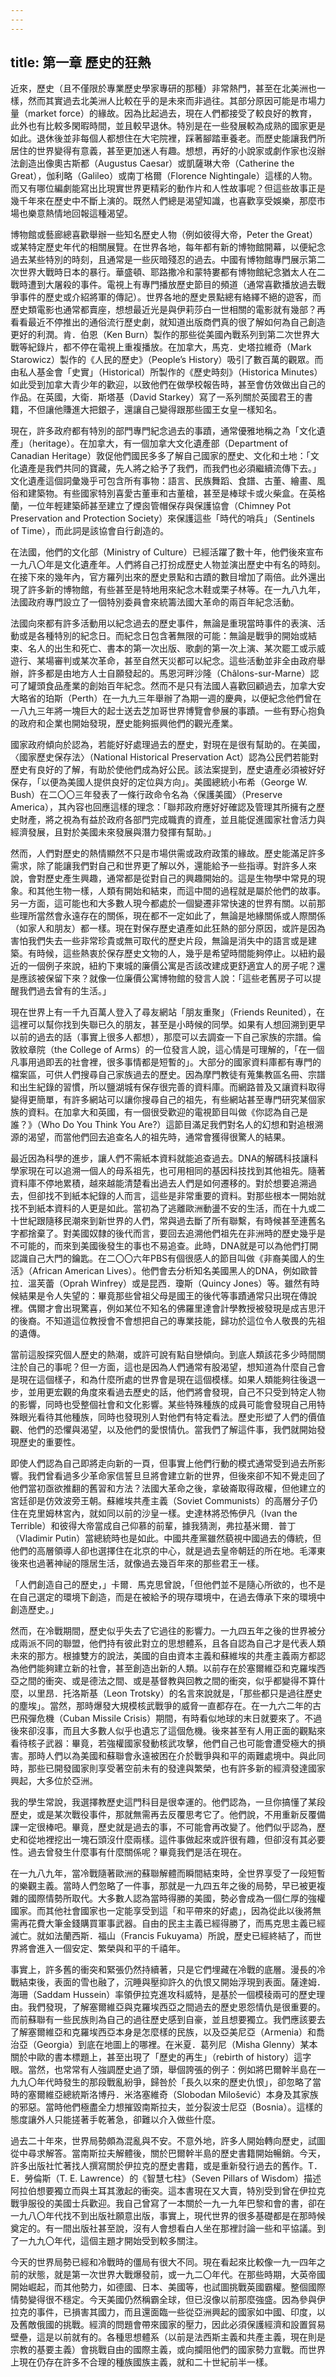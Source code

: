 ```yaml
---
---
---
```

title: 第一章 歷史的狂熱
---




近來，歷史（且不僅限於專業歷史學家專研的那種）非常熱門，甚至在北美洲也一樣，然而其實過去北美洲人比較在乎的是未來而非過往。其部分原因可能是市場力量（market force）的緣故。因為比起過去，現在人們都接受了較良好的教育，此外也有比較多閑暇時間，並且較早退休。特別是在一些發展較為成熟的國家更是如此。退休後並非每個人都想住在大宅院裡，踩著腳踏車養老。而歷史能讓我們所居住的世界變得有意義，甚至更加迷人有趣。想想，再好的小說家或劇作家也沒辦法創造出像奧古斯都（Augustus Caesar）或凱薩琳大帝（Catherine the Great），伽利略（Galileo）或南丁格爾（Florence Nightingale）這樣的人物。而又有哪位編劇能寫出比現實世界更精彩的動作片和人性故事呢？但這些故事正是幾千年來在歷史中不斷上演的。既然人們總是渴望知識，也喜歡享受娛樂，那麼市場也樂意熱情地回報這種渴望。

博物館或藝廊總喜歡舉辦一些知名歷史人物（例如彼得大帝，Peter the Great）或某特定歷史年代的相關展覽。在世界各地，每年都有新的博物館開幕，以便紀念過去某些特別的時刻，且通常是一些灰暗殘忍的過去。中國有博物館專門展示第二次世界大戰時日本的暴行。華盛頓、耶路撒冷和蒙特婁都有博物館紀念猶太人在二戰時遭到大屠殺的事件。電視上有專門播放歷史節目的頻道（通常喜歡播放過去戰爭事件的歷史或介紹將軍的傳記）。世界各地的歷史景點總有絡繹不絕的遊客，而歷史類電影也通常都賣座，想想最近光是與伊莉莎白一世相關的電影就有幾部？再看看最近不停推出的通俗流行歷史劇，就知道出版商們真的很了解如何為自己創造更好的利潤。肯．伯恩（Ken Burn）製作的那些從美國內戰系列到第二次世界大戰等紀錄片，都不停在電視上重複播放。在加拿大，馬克．史塔拉維奇（Mark Starowicz）製作的《人民的歷史》（People’s History）吸引了數百萬的觀眾。而由私人基金會「史實」（Historical）所製作的《歷史時刻》（Historica Minutes）如此受到加拿大青少年的歡迎，以致他們在做學校報告時，甚至會仿效做出自己的作品。在英國，大衛．斯塔基（David Starkey）寫了一系列關於英國君王的書籍，不但讓他賺進大把銀子，還讓自己變得跟那些國王女皇一樣知名。

現在，許多政府都有特別的部門專門紀念過去的事蹟，通常優雅地稱之為「文化遺產」（heritage）。在加拿大，有一個加拿大文化遺產部（Department of Canadian Heritage）敦促他們國民多多了解自己國家的歷史、文化和土地：「文化遺產是我們共同的寶藏，先人將之給予了我們，而我們也必須繼續流傳下去。」文化遺產這個詞彙幾乎可包含所有事物：語言、民族舞蹈、食譜、古董、繪畫、風俗和建築物。有些國家特別喜愛古董車和古董槍，甚至是棒球卡或火柴盒。在英格蘭，一位年輕建築師甚至建立了煙囪管帽保存與保護協會（Chimney Pot Preservation and Protection Society）來保護這些「時代的哨兵」（Sentinels of Time），而此詞是該協會自行創造的。

在法國，他們的文化部（Ministry of Culture）已經活躍了數十年，他們後來宣布一九八〇年是文化遺產年。人們將自己打扮成歷史人物並演出歷史中有名的時刻。在接下來的幾年內，官方羅列出來的歷史景點和古蹟的數目增加了兩倍。此外還出現了許多新的博物館，有些甚至是特地用來紀念木鞋或栗子林等。在一九八九年，法國政府專門設立了一個特別委員會來統籌法國大革命的兩百年紀念活動。

法國向來都有許多活動用以紀念過去的歷史事件，無論是重現當時事件的表演、活動或是各種特別的紀念日。而紀念日包含著無限的可能：無論是戰爭的開始或結束、名人的出生和死亡、書本的第一次出版、歌劇的第一次上演、某次罷工或示威遊行、某場審判或某次革命，甚至自然天災都可以紀念。這些活動並非全由政府舉辦，許多都是由地方人士自願發起的。馬恩河畔沙隆（Châlons-sur-Marne）認可了罐頭食品產業的創始百年紀念。然而不是只有法國人喜歡回顧過去，加拿大安大略省的珀斯（Perth）在一九九三年舉辦了為期一週的慶典，以便紀念他們曾在一八九三年將一塊巨大的起士送去芝加哥世界博覽會參展的事蹟。一些有野心抱負的政府和企業也開始發現，歷史能夠振興他們的觀光產業。

國家政府傾向於認為，若能好好處理過去的歷史，對現在是很有幫助的。在美國，〈國家歷史保存法〉（National Historical Preservation Act）認為公民們若能對歷史有良好的了解，有助於使他們成為好公民。該法案提到，歷史遺產必須被好好保存，「以便為美國人提供良好的定位與方向」。美國總統小布希（George W. Bush）在二〇〇三年發表了一條行政命令名為〈保護美國〉（Preserve America），其內容也回應這樣的理念：「聯邦政府應好好確認及管理其所擁有之歷史財產，將之視為有益於政府各部門完成職責的資產，並且能促進國家社會活力與經濟發展，且對於美國未來發展與潛力發揮有幫助。」

然而，人們對歷史的熱情顯然不只是市場供需或政府政策的緣故。歷史能滿足許多需求，除了能讓我們對自己和世界更了解以外，還能給予一些指導。對許多人來說，會對歷史產生興趣，通常都是從對自己的興趣開始的。這是生物學中常見的現象。和其他生物一樣，人類有開始和結束，而這中間的過程就是屬於他們的故事。另一方面，這可能也和大多數人現今都處於一個變遷非常快速的世界有關。以前那些理所當然會永遠存在的關係，現在都不一定如此了，無論是地緣關係或人際關係（如家人和朋友）都一樣。現在對保存歷史遺產如此狂熱的部分原因，或許是因為害怕我們失去一些非常珍貴或無可取代的歷史片段，無論是消失中的語言或是建築。有時候，這些熱衷於保存歷史文物的人，幾乎是希望時間能夠停止。以紐約最近的一個例子來說，紐約下東城的廉價公寓是否該改建成更舒適宜人的房子呢？還是應該被保留下來？就像一位廉價公寓博物館的發言人說：「這些老舊房子可以提醒我們過去曾有的生活。」

現在世界上有一千九百萬人登入了尋友網站「朋友重聚」（Friends Reunited），在這裡可以幫你找到失聯已久的朋友，甚至是小時候的同學。如果有人想回溯到更早以前的過去的話（事實上很多人都想），那麼可以去調查一下自己家族的宗譜。倫敦紋章院（the College of Arms）的一位發言人說，這心情是可理解的，「在一個凡事用過即丟的社會裡，很多事情都是短暫的」。大部分的國家資料庫都有專門的檔案區，可供人們搜尋自己家族過去的歷史。因為摩門教徒有蒐集教區名冊、宗譜和出生紀錄的習慣，所以鹽湖城有保存很完善的資料庫。而網路普及又讓資料取得變得更簡單，有許多網站可以讓你搜尋自己的祖先，有些網站甚至專門研究某個家族的資料。在加拿大和英國，有一個很受歡迎的電視節目叫做《你認為自己是誰？》（Who Do You Think You Are?）這節目滿足我們對名人的幻想和對追根溯源的渴望，而當他們回去追查名人的祖先時，通常會獲得很驚人的結果。

最近因為科學的進步，讓人們不需紙本資料就能追查過去。DNA的解碼科技讓科學家現在可以追溯一個人的母系祖先，也可用相同的基因科技找到其他祖先。隨著資料庫不停地累積，越來越能清楚看出過去人們是如何遷移的。對於想要追溯過去，但卻找不到紙本紀錄的人而言，這些是非常重要的資料。對那些根本一開始就找不到紙本資料的人更是如此。當初為了逃離歐洲動盪不安的生活，而在十九或二十世紀跟隨移民潮來到新世界的人們，常與過去斷了所有聯繫，有時候甚至連舊名字都捨棄了。對美國奴隸的後代而言，要回去追溯他們祖先在非洲時的歷史幾乎是不可能的，而來到美國後發生的事也不易追查。此時，DNA就是可以為他們打開認識自己大門的鑰匙。在二〇〇六年PBS有個很感人的節目叫做《非裔美國人的生活》（African American Lives）。他們會去分析知名美國黑人的DNA，例如歐普拉．溫芙蕾（Oprah Winfrey）或是昆西．瓊斯（Quincy Jones）等。雖然有時候結果是令人失望的：畢竟那些曾祖父母是國王的後代等事蹟通常只出現在傳說裡。偶爾才會出現驚喜，例如某位不知名的佛羅里達會計學教授被發現是成吉思汗的後裔。不知道這位教授會不會想把自己的專業技能，歸功於這位令人敬畏的先祖的遺傳。

當前這股探究個人歷史的熱潮，或許可說有點自戀傾向。到底人類該花多少時間關注於自己的事呢？但一方面，這也是因為人們通常有股渴望，想知道為什麼自己會是現在這個樣子，和為什麼所處的世界會是現在這個模樣。如果人類能夠往後退一步，並用更宏觀的角度來看過去歷史的話，他們將會發現，自己不只受到特定人物的影響，同時也受整個社會和文化影響。某些特殊種族的成員可能會發現自己用特殊眼光看待其他種族，同時也發現別人對他們有特定看法。歷史形塑了人們的價值觀、他們的恐懼與渴望，以及他們的愛恨情仇。當我們了解這件事，我們就開始發現歷史的重要性。

即使人們認為自己即將走向新的一頁，但事實上他們行動的模式通常受到過去所影響。我們曾看過多少革命家信誓旦旦將會建立新的世界，但後來卻不知不覺走回了他們當初亟欲推翻的舊習和方法？法國大革命之後，拿破崙取得政權，但他建立的宮廷卻是仿效波旁王朝。蘇維埃共產主義（Soviet Communists）的高層分子仍住在克里姆林宮內，就如同以前的沙皇一樣。史達林將恐怖伊凡（Ivan the Terrible）和彼得大帝當成自己仰慕的前輩，據我猜測，弗拉基米爾．普丁（Vladimir Putin）當總統時也是如此。中國共產黨雖然藐視中國過去的傳統，但他們的高層領導人卻也選擇住在北京的中心，就是過去皇帝朝廷的所在地。毛澤東後來也過著神祕的隱居生活，就像過去幾百年來的那些君王一樣。

「人們創造自己的歷史，」卡爾．馬克思曾說，「但他們並不是隨心所欲的，也不是在自己選定的環境下創造，而是在被給予的現存環境中，在過去傳承下來的環境中創造歷史。」

然而，在冷戰期間，歷史似乎失去了它過往的影響力。一九四五年之後的世界被分成兩派不同的聯盟，他們持有彼此對立的思想體系，且各自認為自己才是代表人類未來的那方。根據雙方的說法，美國的自由資本主義和蘇維埃的共產主義兩方都認為他們能夠建立新的社會，甚至創造出新的人類。以前存在於塞爾維亞和克羅埃西亞之間的衝突、或是德法之間、或是基督教與回教之間的衝突，似乎都變得不算什麼，以里昂．托洛斯基（Leon Trotsky）的名言來說就是，「那些都只是過往歷史的塵埃」。當然，那時爆發大規模核武戰爭的威脅一直都存在。在一九六二年的古巴飛彈危機（Cuban Missile Crisis）期間，有時看似地球的末日就要來了。不過後來卻沒事，而且大多數人似乎也遺忘了這個危機。後來甚至有人用正面的觀點來看待核子武器：畢竟，若強權國家發動核武攻擊，他們自己也可能會遭受極大的損害。那時人們以為美國和蘇聯會永遠被困在介於戰爭與和平的兩難處境中。與此同時，那些已開發國家則享受著空前未有的發達與繁榮，也有許多新的經濟發達國家興起，大多位於亞洲。

我的學生常說，我選擇教歷史這門科目是很幸運的。他們認為，一旦你搞懂了某段歷史，或是某次戰役事件，那就無需再去反覆思考它了。他們說，不用重新反覆備課一定很棒吧。畢竟，歷史就是過去的事，不可能會再改變了。他們似乎認為，歷史和從地裡挖出一塊石頭沒什麼兩樣。這件事做起來或許很有趣，但卻沒有其必要性。過去曾發生什麼事有什麼關係呢？畢竟我們是活在現在。

在一九八九年，當冷戰隨著歐洲的蘇聯解體而瞬間結束時，全世界享受了一段短暫的樂觀主義。當時人們忽略了一件事，那就是一九四五年之後的局勢，早已被更複雜的國際情勢所取代。大多數人認為當時得勝的美國，勢必會成為一個仁厚的強權國家。而其他社會國家也一定能享受到這「和平帶來的好處」，因為從此以後將無需再花費大筆金錢購買軍事武器。自由的民主主義已經得勝了，而馬克思主義已經滅亡。就如法蘭西斯．福山（Francis Fukuyama）所說，歷史已經終結了，而世界將會進入一個安定、繁榮與和平的千禧年。

事實上，許多舊的衝突和緊張仍然持續著，只是它們埋藏在冷戰的底層。漫長的冷戰結束後，表面的雪也融了，沉睡與壓抑許久的仇恨又開始浮現到表面。薩達姆．海珊（Saddam Hussein）率領伊拉克進攻科威特，是基於一個模稜兩可的歷史理由。我們發現，了解塞爾維亞與克羅埃西亞之間過去的歷史恩怨情仇是很重要的。而前蘇聯有一些民族則為自己的過往歷史感到自豪，並且想要獨立。我們應該要去了解塞爾維亞和克羅埃西亞本身是怎麼樣的民族，以及亞美尼亞（Armenia）和喬治亞（Georgia）到底在地圖上的哪裡。在米夏．葛列尼（Misha Glenny）某本關於中歐的書本標題上，甚至出現了「歷史的再生」（rebirth of history）這字眼。當然，也常常有人強調歷史過了頭，舉個誇張的例子：例如將巴爾幹半島在一九九〇年代時發生的那段戰亂紛爭，歸咎於「長久以來的歷史仇恨」，卻忽略了當時的塞爾維亞總統斯洛博丹．米洛塞維奇（Slobodan Milošević）本身及其家族的邪惡。當時他們極盡全力想摧毀南斯拉夫，並分裂波士尼亞（Bosnia）。這樣的態度讓外人只能搓著手乾著急，卻難以介入做些什麼。

過去二十年來，世界局勢頗為混亂與不安。不意外地，許多人開始轉向歷史，試圖從中尋求解答。當南斯拉夫解體後，關於巴爾幹半島的歷史書籍開始暢銷。今天，許多出版社忙著找人撰寫關於伊拉克的歷史書籍，或是重新發行過去的舊作。T．E．勞倫斯（T. E. Lawrence）的《智慧七柱》（Seven Pillars of Wisdom）描述阿拉伯想要獨立而與土耳其激起的衝突。這本書現在又大賣，特別受到曾在伊拉克戰爭服役的美國士兵歡迎。我自己曾寫了一本關於一九一九年巴黎和會的書，卻在一九八〇年代找不到出版社願意出版，事實上，現代世界的很多基礎都是在那時候奠定的。有一間出版社甚至說，沒有人會想看白人坐在那裡討論一些和平協議。到了一九九〇年代，這個主題才開始受到較多關注。

今天的世界局勢已經和冷戰時的僵局有很大不同。現在看起來比較像一九一四年之前的狀態，就是第一次世界大戰爆發前，或一九二〇年代。在那些時期，大英帝國開始崛起，而其他勢力，如德國、日本、美國等，也試圖挑戰英國霸權。整個國際情勢變得很不穩定。今天美國仍然稱霸全球，但已沒像以前那麼強盛。因為參與伊拉克的事件，已損害其國力，而且還面臨一些從亞洲興起的國家如中國、印度，以及舊敵俄國的挑戰。經濟的問題會帶來國家的壓力，因此必須保護經濟和設置貿易壁壘，這是以前就有的。各種思想體系（以前是法西斯主義和共產主義，現在則是宗教的基要主義）會挑戰自由的國際主義，或向攔阻他們的國家勢力宣戰。而世界上現在仍存在許多不合理的種族國族主義，就和二十世紀前半一樣。